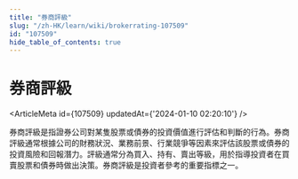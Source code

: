 ```yaml
---
title: "券商評級"
slug: "/zh-HK/learn/wiki/brokerrating-107509"
id: "107509"
hide_table_of_contents: true
---
```



<Breadcrumbs current="券商評級" />

# 券商評級

<ArticleMeta id={107509} updatedAt={'2024-01-10 02:20:10'} />
<div className='border-solid border-b border-t-0 my-4 border-[var(--ifm-color-gray-300)]' />

券商評級是指證券公司對某隻股票或債券的投資價值進行評估和判斷的行為。券商評級通常根據公司的財務狀況、業務前景、行業競爭等因素來評估該股票或債券的投資風險和回報潛力。評級通常分為買入、持有、賣出等級，用於指導投資者在買賣股票和債券時做出決策。券商評級是投資者參考的重要指標之一。
